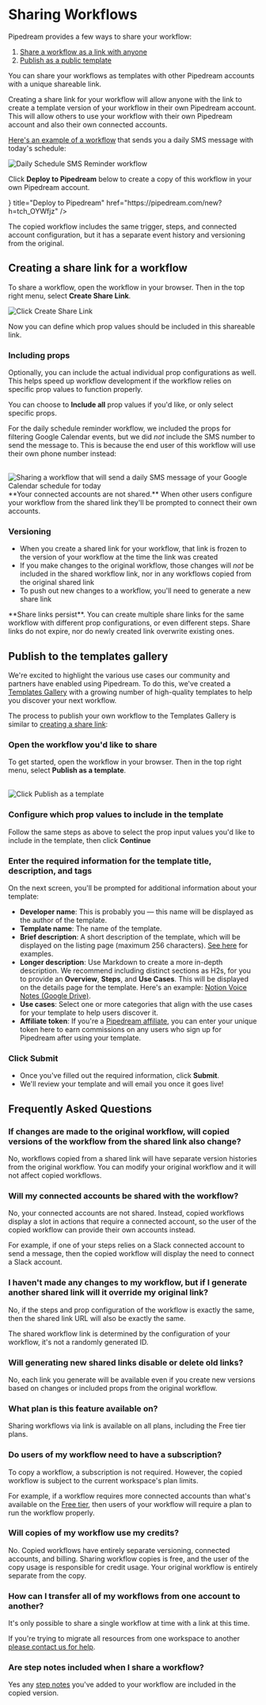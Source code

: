 
# Sharing Workflows

Pipedream provides a few ways to share your workflow:
1. [Share a workflow as a link with anyone](#creating-a-share-link-for-a-workflow)
2. [Publish as a public template](#publish-to-the-templates-gallery)

You can share your workflows as templates with other Pipedream accounts with a unique shareable link.

Creating a share link for your workflow will allow anyone with the link to create a template version of your workflow in their own Pipedream account. This will allow others to use your workflow with their own Pipedream account and also their own connected accounts.

[Here's an example of a workflow](https://pipedream.com/new?h=tch_OYWfjz) that sends you a daily SMS message with today's schedule:

![Daily Schedule SMS Reminder workflow](https://res.cloudinary.com/pipedreamin/image/upload/v1685116771/docs/docs/share%20workflows/New_Project_6_n63kju.png)

Click **Deploy to Pipedream** below to create a copy of this workflow in your own Pipedream account.

<Cards>
  <Cards.Card icon={<RocketShip />} title="Deploy to Pipedream" href="https://pipedream.com/new?h=tch_OYWfjz" />
</Cards>

The copied workflow includes the same trigger, steps, and connected account configuration, but it has a separate event history and versioning from the original.

## Creating a share link for a workflow

To share a workflow, open the workflow in your browser. Then in the top right menu, select **Create Share Link**.

<Image src="https://res.cloudinary.com/pipedreamin/image/upload/v1725925756/create-share-link_ekm2gy.png" alt="Click Create Share Link" width={500} height={529} />

Now you can define which prop values should be included in this shareable link.

### Including props

Optionally, you can include the actual individual prop configurations as well. This helps speed up workflow development if the workflow relies on specific prop values to function properly.

You can choose to **Include all** prop values if you'd like, or only select specific props.

For the daily schedule reminder workflow, we included the props for filtering Google Calendar events, but we did _not_ include the SMS number to send the message to. This is because the end user of this workflow will use their own phone number instead:

<br />

<Image src="https://res.cloudinary.com/pipedreamin/image/upload/v1725926251/create-share-link-configure_qn4z60.png" alt="Sharing a workflow that will send a daily SMS message of your Google Calendar schedule for today" width={500} height={529} />

<Callout type="info">
**Your connected accounts are not shared.** When other users configure your workflow from the shared link they'll be prompted to connect their own accounts.
</Callout>

### Versioning

- When you create a shared link for your workflow, that link is frozen to the version of your workflow at the time the link was created
- If you make changes to the original workflow, those changes will _not_ be included in the shared workflow link, nor in any workflows copied from the original shared link
- To push out new changes to a workflow, you'll need to generate a new share link

<Callout type="info">
**Share links persist**. You can create multiple share links for the same workflow with different prop configurations, or even different steps. Share links do not expire, nor do newly created link overwrite existing ones.
</Callout>

## Publish to the templates gallery

We're excited to highlight the various use cases our community and partners have enabled using Pipedream. To do this, we've created a [Templates Gallery](https://pipedream.com/templates/) with a growing number of high-quality templates to help you discover your next workflow.

The process to publish your own workflow to the Templates Gallery is similar to [creating a share link](#creating-a-share-link-for-a-workflow):

<Steps>

### Open the workflow you'd like to share

To get started, open the workflow in your browser. Then in the top right menu, select **Publish as a template**.

<br />

<Image src="https://res.cloudinary.com/pipedreamin/image/upload/v1725925756/publish-as-template_tbetej.png" alt="Click Publish as a template" width={500} height={529} />

### Configure which prop values to include in the template

Follow the same steps as above to select the prop input values you'd like to include in the template, then click **Continue**

### Enter the required information for the template title, description, and tags

On the next screen, you'll be prompted for additional information about your template:

- **Developer name**: This is probably you — this name will be displayed as the author of the template.
- **Template name**: The name of the template.
- **Brief description**: A short description of the template, which will be displayed on the listing page (maximum 256 characters). [See here](https://pipedream.com/templates) for examples.
- **Longer description**: Use Markdown to create a more in-depth description. We recommend including distinct sections as H2s, for you to provide an **Overview**, **Steps**, and **Use Cases**. This will be displayed on the details page for the template. Here's an example: [Notion Voice Notes (Google Drive)](https://pipedream.com/templates/notion-voice-notes-google-drive-mpt_VdXF5V).
- **Use cases**: Select one or more categories that align with the use cases for your template to help users discover it.
- **Affiliate token**: If you're a [Pipedream affiliate](https://pipedream.com/affiliates), you can enter your unique token here to earn commissions on any users who sign up for Pipedream after using your template.

### Click **Submit**

- Once you've filled out the required information, click **Submit**.
- We'll review your template and will email you once it goes live!

</Steps>

## Frequently Asked Questions

### If changes are made to the original workflow, will copied versions of the workflow from the shared link also change?

No, workflows copied from a shared link will have separate version histories from the original workflow. You can modify your original workflow and it will not affect copied workflows.

### Will my connected accounts be shared with the workflow?

No, your connected accounts are not shared. Instead, copied workflows display a slot in actions that require a connected account, so the user of the copied workflow can provide their own accounts instead.

For example, if one of your steps relies on a Slack connected account to send a message, then the copied workflow will display the need to connect a Slack account.

### I haven't made any changes to my workflow, but if I generate another shared link will it override my original link?

No, if the steps and prop configuration of the workflow is exactly the same, then the shared link URL will also be exactly the same.

The shared workflow link is determined by the configuration of your workflow, it's not a randomly generated ID.

### Will generating new shared links disable or delete old links?

No, each link you generate will be available even if you create new versions based on changes or included props from the original workflow.

### What plan is this feature available on?

Sharing workflows via link is available on all plans, including the Free tier plans.

### Do users of my workflow need to have a subscription?

To copy a workflow, a subscription is not required. However, the copied workflow is subject to the current workspace's plan limits.

For example, if a workflow requires more connected accounts than what's available on the [Free tier](/pricing/#free-tier), then users of your workflow will require a plan to run the workflow properly.

### Will copies of my workflow use my credits?

No. Copied workflows have entirely separate versioning, connected accounts, and billing. Sharing workflow copies is free, and the user of the copy usage is responsible for credit usage. Your original workflow is entirely separate from the copy.

### How can I transfer all of my workflows from one account to another?

It's only possible to share a single workflow at time with a link at this time.

If you're trying to migrate all resources from one workspace to another [please contact us for help](mailto:support@pipedream.com).

### Are step notes included when I share a workflow?

Yes any [step notes](/workflows/#step-notes) you've added to your workflow are included in the copied version.
